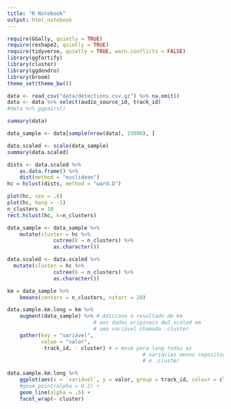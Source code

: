 ```yaml
---
title: "R Notebook"
output: html_notebook
---
```


```r
require(GGally, quietly = TRUE)
require(reshape2, quietly = TRUE)
require(tidyverse, quietly = TRUE, warn.conflicts = FALSE)
library(ggfortify)
library(cluster)
library(ggdendro)
library(broom)
theme_set(theme_bw())
```

```r
data <- read_csv("data/detections.csv.gz") %>% na.omit()
data <- data %>% select(audio_source_id, track_id)
#data %>% ggpairs()
```
```r
summary(data)
```

```r
data_sample <- data[sample(nrow(data), 15000), ]

data.scaled <- scale(data_sample)
summary(data.scaled)
```

```r
dists <- data.scaled %>% 
    as.data.frame() %>% 
    dist(method = "euclidean")
hc = hclust(dists, method = "ward.D")

plot(hc, cex = .6)
plot(hc, hang = -1)
n_clusters = 10
rect.hclust(hc, k=n_clusters)
```

```r

data_sample <- data_sample %>% 
    mutate(cluster = hc %>% 
               cutree(k = n_clusters) %>% 
               as.character())

data.scaled <- data.scaled %>%
  mutate(cluster = hc %>% 
               cutree(k = n_clusters) %>% 
               as.character())

km = data_sample %>% 
    kmeans(centers = n_clusters, nstart = 20)
```

```r
data.sample.km.long = km %>% 
    augment(data_sample) %>% # Adiciona o resultado de km 
                            # aos dados originais dw2.scaled em 
                            # uma variável chamada .cluster
    gather(key = "variável", 
           value = "valor",
           -track_id, - cluster) # = move para long todas as 
                                            # variávies menos repository_language 
                                            # e .cluster

data.sample.km.long %>% 
    ggplot(aes(x = `variável`, y = valor, group = track_id, colour = cluster)) + 
    #geom_point(alpha = 0.2) + 
    geom_line(alpha = .5) + 
    facet_wrap(~ cluster) 
```

